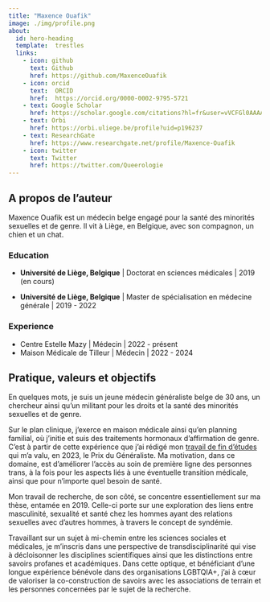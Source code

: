 ```yaml
---
title: "Maxence Ouafik"
image: ./img/profile.png
about:
  id: hero-heading
  template:  trestles
  links:
    - icon: github
      text: Github
      href: https://github.com/MaxenceOuafik
    - icon: orcid
      text:  ORCID
      href:  https://orcid.org/0000-0002-9795-5721
    - text: Google Scholar
      href: https://scholar.google.com/citations?hl=fr&user=vVCFGl0AAAAJ
    - text: Orbi
      href: https://orbi.uliege.be/profile?uid=p196237
    - text: ResearchGate
      href: https://www.researchgate.net/profile/Maxence-Ouafik
    - icon: twitter
      text: Twitter
      href: https://twitter.com/Queerologie
---
```



## A propos de l'auteur

:::{#hero-heading}

Maxence Ouafik est un médecin belge engagé pour la santé des minorités sexuelles et de genre. Il vit à Liège, en Belgique, avec son compagnon, un chien et un chat.

### Education

- **Université de Liège, Belgique** |
Doctorat en sciences médicales | 2019 (en cours)

- **Université de Liège, Belgique** |
Master de spécialisation en médecine générale | 2019 - 2022

### Experience

- Centre Estelle Mazy | Médecin | 2022 - présent
- Maison Médicale de Tilleur | Médecin | 2022 - 2024

:::

## Pratique, valeurs et objectifs

En quelques mots, je suis un jeune médecin généraliste belge de 30 ans, un chercheur ainsi qu'un militant pour les droits et la santé des minorités sexuelles et de genre.

Sur le plan clinique, j'exerce en maison médicale ainsi qu'en planning familial, où j'initie et suis des traitements hormonaux d'affirmation de genre. C'est à partir de cette expérience que j'ai rédigé mon [travail de fin d'études](https://maxenceouafik.github.io/TFE_THAG_2022/) qui m'a valu, en 2023, le Prix du Généraliste. Ma motivation, dans ce domaine, est d'améliorer l'accès au soin de première ligne des personnes trans, à la fois pour les aspects liés à une éventuelle transition médicale, ainsi que pour n'importe quel besoin de santé. 

Mon travail de recherche, de son côté, se concentre essentiellement sur ma thèse, entamée en 2019. Celle-ci porte sur une exploration des liens entre masculinité, sexualité et santé chez les hommes ayant des relations sexuelles avec d'autres hommes, à travers le concept de syndémie. 

Travaillant sur un sujet à mi-chemin entre les sciences sociales et médicales, je m'inscris dans une perspective de transdisciplinarité qui vise à décloisonner les disciplines scientifiques ainsi que les distinctions entre savoirs profanes et académiques. Dans cette optique, et bénéficiant d'une longue expérience bénévole dans des organisations LGBTQIA+, j'ai à cœur de valoriser la co-construction de savoirs avec les associations de terrain et les personnes concernées par le sujet de la recherche.